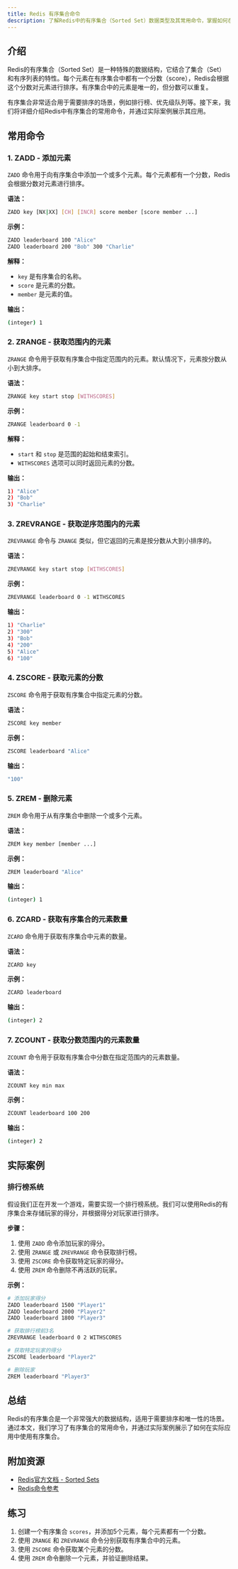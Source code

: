 ```yaml
---
title: Redis 有序集合命令
description: 了解Redis中的有序集合（Sorted Set）数据类型及其常用命令，掌握如何在实际应用中使用有序集合。
---
```


## 介绍

Redis的有序集合（Sorted Set）是一种特殊的数据结构，它结合了集合（Set）和有序列表的特性。每个元素在有序集合中都有一个分数（score），Redis会根据这个分数对元素进行排序。有序集合中的元素是唯一的，但分数可以重复。

有序集合非常适合用于需要排序的场景，例如排行榜、优先级队列等。接下来，我们将详细介绍Redis中有序集合的常用命令，并通过实际案例展示其应用。

## 常用命令

### 1. ZADD - 添加元素

`ZADD` 命令用于向有序集合中添加一个或多个元素。每个元素都有一个分数，Redis会根据分数对元素进行排序。

**语法：**
```bash
ZADD key [NX|XX] [CH] [INCR] score member [score member ...]
```

**示例：**
```bash
ZADD leaderboard 100 "Alice"
ZADD leaderboard 200 "Bob" 300 "Charlie"
```

**解释：**
- `key` 是有序集合的名称。
- `score` 是元素的分数。
- `member` 是元素的值。

**输出：**
```bash
(integer) 1
```

### 2. ZRANGE - 获取范围内的元素

`ZRANGE` 命令用于获取有序集合中指定范围内的元素。默认情况下，元素按分数从小到大排序。

**语法：**
```bash
ZRANGE key start stop [WITHSCORES]
```

**示例：**
```bash
ZRANGE leaderboard 0 -1
```

**解释：**
- `start` 和 `stop` 是范围的起始和结束索引。
- `WITHSCORES` 选项可以同时返回元素的分数。

**输出：**
```bash
1) "Alice"
2) "Bob"
3) "Charlie"
```

### 3. ZREVRANGE - 获取逆序范围内的元素

`ZREVRANGE` 命令与 `ZRANGE` 类似，但它返回的元素是按分数从大到小排序的。

**语法：**
```bash
ZREVRANGE key start stop [WITHSCORES]
```

**示例：**
```bash
ZREVRANGE leaderboard 0 -1 WITHSCORES
```

**输出：**
```bash
1) "Charlie"
2) "300"
3) "Bob"
4) "200"
5) "Alice"
6) "100"
```

### 4. ZSCORE - 获取元素的分数

`ZSCORE` 命令用于获取有序集合中指定元素的分数。

**语法：**
```bash
ZSCORE key member
```

**示例：**
```bash
ZSCORE leaderboard "Alice"
```

**输出：**
```bash
"100"
```

### 5. ZREM - 删除元素

`ZREM` 命令用于从有序集合中删除一个或多个元素。

**语法：**
```bash
ZREM key member [member ...]
```

**示例：**
```bash
ZREM leaderboard "Alice"
```

**输出：**
```bash
(integer) 1
```

### 6. ZCARD - 获取有序集合的元素数量

`ZCARD` 命令用于获取有序集合中元素的数量。

**语法：**
```bash
ZCARD key
```

**示例：**
```bash
ZCARD leaderboard
```

**输出：**
```bash
(integer) 2
```

### 7. ZCOUNT - 获取分数范围内的元素数量

`ZCOUNT` 命令用于获取有序集合中分数在指定范围内的元素数量。

**语法：**
```bash
ZCOUNT key min max
```

**示例：**
```bash
ZCOUNT leaderboard 100 200
```

**输出：**
```bash
(integer) 2
```

## 实际案例

### 排行榜系统

假设我们正在开发一个游戏，需要实现一个排行榜系统。我们可以使用Redis的有序集合来存储玩家的得分，并根据得分对玩家进行排序。

**步骤：**
1. 使用 `ZADD` 命令添加玩家的得分。
2. 使用 `ZRANGE` 或 `ZREVRANGE` 命令获取排行榜。
3. 使用 `ZSCORE` 命令获取特定玩家的得分。
4. 使用 `ZREM` 命令删除不再活跃的玩家。

**示例：**
```bash
# 添加玩家得分
ZADD leaderboard 1500 "Player1"
ZADD leaderboard 2000 "Player2"
ZADD leaderboard 1800 "Player3"

# 获取排行榜前3名
ZREVRANGE leaderboard 0 2 WITHSCORES

# 获取特定玩家的得分
ZSCORE leaderboard "Player2"

# 删除玩家
ZREM leaderboard "Player3"
```

## 总结

Redis的有序集合是一个非常强大的数据结构，适用于需要排序和唯一性的场景。通过本文，我们学习了有序集合的常用命令，并通过实际案例展示了如何在实际应用中使用有序集合。

## 附加资源

- [Redis官方文档 - Sorted Sets](https://redis.io/docs/data-types/sorted-sets/)
- [Redis命令参考](https://redis.io/commands/)

## 练习

1. 创建一个有序集合 `scores`，并添加5个元素，每个元素都有一个分数。
2. 使用 `ZRANGE` 和 `ZREVRANGE` 命令分别获取有序集合中的元素。
3. 使用 `ZSCORE` 命令获取某个元素的分数。
4. 使用 `ZREM` 命令删除一个元素，并验证删除结果。
